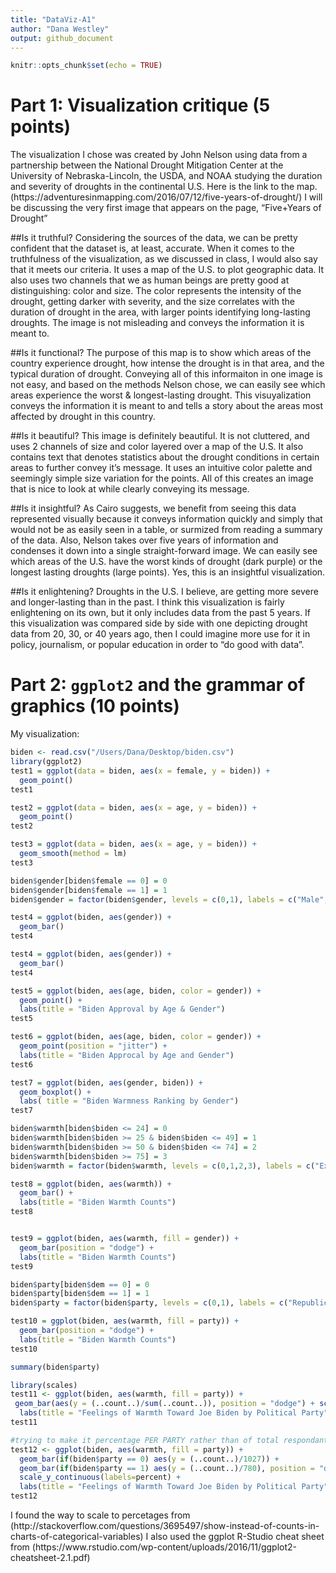 ```yaml
---
title: "DataViz-A1"
author: "Dana Westley"
output: github_document
---
```


```r
knitr::opts_chunk$set(echo = TRUE)
```

# Part 1: Visualization critique (5 points)

  The visualization I chose was created by John Nelson using data from a partnership between the National Drought Mitigation Center at the University of Nebraska-Lincoln, the USDA, and NOAA studying the duration and severity of droughts in the continental U.S. Here is the link to the map. (https://adventuresinmapping.com/2016/07/12/five-years-of-drought/) I will be discussing the very first image that appears on the page, "Five+Years of Drought"
	  
##Is it truthful?
  Considering the sources of the data, we can be pretty confident that the dataset is, at least, accurate. When it comes to the truthfulness of the visualization, as we discussed in class, I would also say that it meets our criteria. It uses a map of the U.S. to plot geographic data. It also uses two channels that we as human beings are pretty good at distinguishing: color and size. The color represents the intensity of the drought, getting darker with severity, and the size correlates with the duration of drought in the area, with larger points identifying long-lasting droughts. The image is not misleading and conveys the information it is meant to.
	  
##Is it functional?
  The purpose of this map is to show which areas of the country experience drought, how intense the drought is in that area, and the typical duration of drought. Conveying all of this informaiton in one image is not easy, and based on the methods Nelson chose, we can easily see which areas experience the worst & longest-lasting drought. This visuyalization conveys the information it is meant to and tells a story about the areas most affected by drought in this country.
  
##Is it beautiful?
  This image is definitely beautiful. It is not cluttered, and uses 2 channels of size and color layered over a map of the U.S. It also contains text that denotes statistics about the drought conditions in certain areas to further convey it's message. It uses an intuitive color palette and seemingly simple size variation for the points. All of this creates an image that is nice to look at while clearly conveying its message.
  
##Is it insightful?
  As Cairo suggests, we benefit from seeing this data represented visually because it conveys information quickly and simply that would not be as easily seen in a table, or surmized from reading a summary of the data. Also, Nelson takes over five years of information and condenses it down into a single straight-forward image. We can easily see which areas of the U.S. have the worst kinds of drought (dark purple) or the longest lasting droughts (large points). Yes, this is an insightful visualization.

##Is it enlightening?
  Droughts in the U.S. I believe, are getting more severe and longer-lasting than in the past. I think this visualization is fairly enlightening on its own, but it only includes data from the past 5 years. If this visualization was compared side by side with one depicting drought data from 20, 30, or 40 years ago, then I could imagine more use for it in policy, journalism, or popular education in order to "do good with data". 


# Part 2: `ggplot2` and the grammar of graphics (10 points)

My visualization:
``` r
biden <- read.csv("/Users/Dana/Desktop/biden.csv")
library(ggplot2)
test1 = ggplot(data = biden, aes(x = female, y = biden)) + 
  geom_point()
test1

test2 = ggplot(data = biden, aes(x = age, y = biden)) + 
  geom_point()
test2

test3 = ggplot(data = biden, aes(x = age, y = biden)) + 
  geom_smooth(method = lm)
test3

biden$gender[biden$female == 0] = 0
biden$gender[biden$female == 1] = 1
biden$gender = factor(biden$gender, levels = c(0,1), labels = c("Male","Female"))

test4 = ggplot(biden, aes(gender)) + 
  geom_bar()
test4

test4 = ggplot(biden, aes(gender)) + 
  geom_bar()
test4

test5 = ggplot(biden, aes(age, biden, color = gender)) + 
  geom_point() +
  labs(title = "Biden Approval by Age & Gender")
test5

test6 = ggplot(biden, aes(age, biden, color = gender)) +
  geom_point(position = "jitter") +
  labs(title = "Biden Approcal by Age and Gender")
test6

test7 = ggplot(biden, aes(gender, biden)) + 
  geom_boxplot() + 
  labs( title = "Biden Warmness Ranking by Gender")
test7

biden$warmth[biden$biden <= 24] = 0
biden$warmth[biden$biden >= 25 & biden$biden <= 49] = 1
biden$warmth[biden$biden >= 50 & biden$biden <= 74] = 2
biden$warmth[biden$biden >= 75] = 3
biden$warmth = factor(biden$warmth, levels = c(0,1,2,3), labels = c("Extremely Cold","Slightly Cold", "Slightly Warm", "Extremely Warm"))

test8 = ggplot(biden, aes(warmth)) + 
  geom_bar() + 
  labs(title = "Biden Warmth Counts")
test8


test9 = ggplot(biden, aes(warmth, fill = gender)) + 
  geom_bar(position = "dodge") + 
  labs(title = "Biden Warmth Counts")
test9

biden$party[biden$dem == 0] = 0
biden$party[biden$dem == 1] = 1
biden$party = factor(biden$party, levels = c(0,1), labels = c("Republican","Democrat"))

test10 = ggplot(biden, aes(warmth, fill = party)) + 
  geom_bar(position = "dodge") + 
  labs(title = "Biden Warmth Counts")
test10

summary(biden$party)

library(scales)
test11 <- ggplot(biden, aes(warmth, fill = party)) + 
 geom_bar(aes(y = (..count..)/sum(..count..)), position = "dodge") + scale_y_continuous(labels=percent) + 
  labs(title = "Feelings of Warmth Toward Joe Biden by Political Party", y = "Percent", x = "Feelings toward Biden")
test11

#trying to make it percentage PER PARTY rather than of total respondants
test12 <- ggplot(biden, aes(warmth, fill = party)) + 
  geom_bar(if(biden$party == 0) aes(y = (..count..)/1027)) + 
  geom_bar(if(biden$party == 1) aes(y = (..count..)/780), position = "dodge") + 
  scale_y_continuous(labels=percent) + 
  labs(title = "Feelings of Warmth Toward Joe Biden by Political Party", y = "Percent", x = "Feelings toward Biden")
test12


```



I found the way to scale to percetages from (http://stackoverflow.com/questions/3695497/show-instead-of-counts-in-charts-of-categorical-variables)
I also used the ggplot R-Studio cheat sheet from (https://www.rstudio.com/wp-content/uploads/2016/11/ggplot2-cheatsheet-2.1.pdf)




